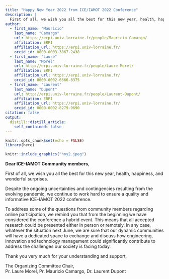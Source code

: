 ```yaml
---
title: "Happy New Year 2022 from ICE/IAMOT 2022 Conference"
description: |
  First of all, we wish you all the best for this new year, health, happiness and wonderful surprises.
author:
  - first_name: "Mauricio"
    last_name: "Camargo"
    url: https://erpi.univ-lorraine.fr/people/Mauricio-Camargo/
    affiliation: ERPI
    affiliation_url: https://erpi.univ-lorraine.fr/
    orcid_id: 0000-0003-3867-2438 
  - first_name: "Laure"
    last_name: "Morel"
    url: http://erpi.univ-lorraine.fr/people/Laure-Morel/
    affiliation: ERPI
    affiliation_url: https://erpi.univ-lorraine.fr/
    orcid_id: 0000-0002-6666-8375
  - first_name: "Laurent"
    last_name: "Dupont"
    url: http://erpi.univ-lorraine.fr/people/Laurent-Dupont/
    affiliation: ERPI
    affiliation_url: https://erpi.univ-lorraine.fr/
    orcid_id: 0000-0002-8279-9690
citation: false
output:
  distill::distill_article:
    self_contained: false
---
```



```r
knitr::opts_chunk$set(echo = FALSE)
library(here)
```


```r
knitr::include_graphics("hny2.jpeg")
```


**Dear ICE-IAMOT Community members**, 
 
First of all, we wish you all the best for this new year, health, happiness, and wonderful surprises.

Despite the ongoing uncertainties and contingencies resulting from the evolving pandemic, we continue to work hard to ensure a quality and informative ICE-IAMOT 2022 conference.

To address some of the questions from community members regarding online participation, we remind you that from the beginning we have considered the conference a hybrid event.
This means that all accepted research could be presented either in person or remotely.
In any case, whatever the situation next June, we are sure that our dynamic communities will have a dedicated space to exchange and discuss how engineering, innovation and technology management could significantly contribute to address the challenges our society is facing today.

Thank you very much for your understanding and support,

The Organizing Committee Chair,<br>
Pr. Laure Morel,  Pr. Mauricio Camargo, Dr. Laurent Dupont
